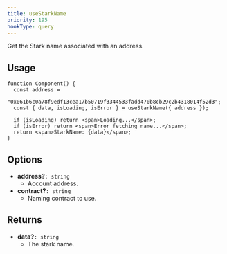 ```yaml
---
title: useStarkName
priority: 195
hookType: query
---
```


Get the Stark name associated with an address.

## Usage

```tsx
function Component() {
  const address =
    "0x061b6c0a78f9edf13cea17b50719f3344533fadd470b8cb29c2b4318014f52d3";
  const { data, isLoading, isError } = useStarkName({ address });

  if (isLoading) return <span>Loading...</span>;
  if (isError) return <span>Error fetching name...</span>;
  return <span>StarkName: {data}</span>;
}
```

## Options

- __address?__`: string`
  - Account address.
- __contract?__`: string`
  - Naming contract to use.

## Returns

- __data?__`: string`
  - The stark name.

